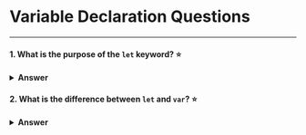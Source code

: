 
<Head>
  <title>Variable Declaration | Frontend.wiki</title>
</Head>

# Variable Declaration Questions

---

#### 1. What is the purpose of the `let` keyword? ⭐

<details>
  <summary>
    <strong>Answer</strong>
  </summary>
  The `let` keyword in JavaScript declares block-scoped variables, meaning they are only accessible within the block they are defined. Unlike `var`, `let` does not allow re-declaration in the same block and prevents the use of uninitialized variables. Variables declared with `let` are hoisted but cannot be accessed until their declaration is reached, which prevents the use of uninitialized variables.

    ```javascript
    let value = 20;
    if (value) {
      let value = 31;
      console.log(value); // 31
    }
    console.log(value); // 20
    ```
</details>

#### 2. What is the difference between `let` and `var`? ⭐

<details>
  <summary>
    <strong>Answer</strong>
  </summary>
  Here's a detailed comparison of `let` and `var`:

    | var                                                            | let                                           |
    | -------------------------------------------------------------- | --------------------------------------------- |
    | Available since the beginning of JavaScript         | Introduced as part of ES6                     |
    | It has function level scope                                    | It has block level scope                      |
    | Variable declaration will be hoisted, initialized as undefined | Variable declaration will be hoisted but not initialized                   |
    | It is possible to re-declare the variable in same scope    | It is not possible to re-declare the variable in same scope |

  Let's take an example to see the difference:

    ```javascript
    function sayHi() {
      console.log(name); // undefined
      console.log(age); // ReferenceError: Cannot access 'age' before initialization
      var name = "Tushar";
      let age = 26;
    }
    sayHi();
    ```
</details>